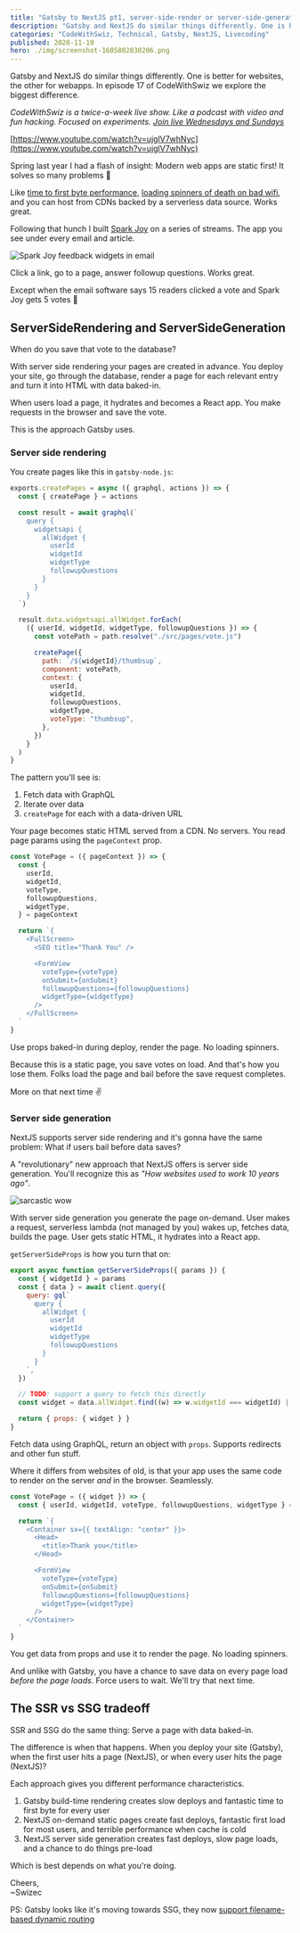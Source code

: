 ```yaml
---
title: "Gatsby to NextJS pt1, server-side-render or server-side-generate?"
description: "Gatsby and NextJS do similar things differently. One is better for websites, the other for webapps. In episode 17 of CodeWithSwiz we explore the biggest difference."
categories: "CodeWithSwiz, Technical, Gatsby, NextJS, Livecoding"
published: 2020-11-19
hero: ./img/screenshot-1605802830206.png
---
```


Gatsby and NextJS do similar things differently. One is better for websites, the other for webapps. In episode 17 of CodeWithSwiz we explore the biggest difference.

_CodeWithSwiz is a twice-a-week live show. Like a podcast with video and fun hacking. Focused on experiments. [Join live Wednesdays and Sundays](https://youtube.com/swizecteller)_

[https://www.youtube.com/watch?v=ujglV7whNyc](https://www.youtube.com/watch?v=ujglV7whNyc)

Spring last year I had a flash of insight: Modern web apps are static first! It solves so many problems 🤯

Like [time to first byte performance](https://swizec.com/blog/lessons-from-migrating-a-14-year-old-blog-with-1500-posts-to-gatsby#the-result-of-moving-to-gatsby), [loading spinners of death on bad wifi](https://swizec.com/blog/the-ultimate-test-for-your-webapp:-airplane-wifi), and you can host from CDNs backed by a serverless data source. Works great.

Following that hunch I built [Spark Joy](https://spark-joy.netlify.app/) on a series of streams. The app you see under every email and article.

![Spark Joy feedback widgets in email](./img/Spark-Joy-feedback-widgets-in-email980e59.png "Spark Joy feedback widgets in email")

Click a link, go to a page, answer followup questions. Works great.

Except when the email software says 15 readers clicked a vote and Spark Joy gets 5 votes 🤔

## ServerSideRendering and ServerSideGeneration

When do you save that vote to the database?

With server side rendering your pages are created in advance. You deploy your site, go through the database, render a page for each relevant entry and turn it into HTML with data baked-in.

When users load a page, it hydrates and becomes a React app. You make requests in the browser and save the vote.

This is the approach Gatsby uses.

### Server side rendering

You create pages like this in `gatsby-node.js`:

```javascript
exports.createPages = async ({ graphql, actions }) => {
  const { createPage } = actions

  const result = await graphql(`
    query {
      widgetsapi {
        allWidget {
          userId
          widgetId
          widgetType
          followupQuestions
        }
      }
    }
  `)

  result.data.widgetsapi.allWidget.forEach(
    ({ userId, widgetId, widgetType, followupQuestions }) => {
      const votePath = path.resolve("./src/pages/vote.js")

      createPage({
        path: `/${widgetId}/thumbsup`,
        component: votePath,
        context: {
          userId,
          widgetId,
          followupQuestions,
          widgetType,
          voteType: "thumbsup",
        },
      })
    }
  )
}
```

The pattern you'll see is:

1.  Fetch data with GraphQL
2.  Iterate over data
3.  `createPage` for each with a data-driven URL

Your page becomes static HTML served from a CDN. No servers. You read page params using the `pageContext` prop.

```javascript
const VotePage = ({ pageContext }) => {
  const {
    userId,
    widgetId,
    voteType,
    followupQuestions,
    widgetType,
  } = pageContext

  return `{
    <FullScreen>
      <SEO title="Thank You" />

      <FormView
        voteType={voteType}
        onSubmit={onSubmit}
        followupQuestions={followupQuestions}
        widgetType={widgetType}
      />
    </FullScreen>
  `
}
```

Use props baked-in during deploy, render the page. No loading spinners.

Because this is a static page, you save votes on load. And that's how you lose them. Folks load the page and bail before the save request completes.

More on that next time ✌️

### Server side generation

NextJS supports server side rendering and it's gonna have the same problem: What if users bail before data saves?

A "revolutionary" new approach that NextJS offers is server side generation. You'll recognize this as _"How websites used to work 10 years ago"_.

![sarcastic wow](./img/sarcastic_wow.gif "sarcastic wow")

With server side generation you generate the page on-demand. User makes a request, serverless lambda (not managed by you) wakes up, fetches data, builds the page. User gets static HTML, it hydrates into a React app.

`getServerSideProps` is how you turn that on:

```javascript
export async function getServerSideProps({ params }) {
  const { widgetId } = params
  const { data } = await client.query({
    query: gql`
      query {
        allWidget {
          userId
          widgetId
          widgetType
          followupQuestions
        }
      }
    `,
  })

  // TODO: support a query to fetch this directly
  const widget = data.allWidget.find((w) => w.widgetId === widgetId) || {}

  return { props: { widget } }
}
```

Fetch data using GraphQL, return an object with `props`. Supports redirects and other fun stuff.

Where it differs from websites of old, is that your app uses the same code to render on the server _and_ in the browser. Seamlessly.

```javascript
const VotePage = ({ widget }) => {
  const { userId, widgetId, voteType, followupQuestions, widgetType } = widget

  return `{
    <Container sx={{ textAlign: "center" }}>
      <Head>
        <title>Thank you</title>
      </Head>

      <FormView
        voteType={voteType}
        onSubmit={onSubmit}
        followupQuestions={followupQuestions}
        widgetType={widgetType}
      />
    </Container>
  `
}
```

You get data from props and use it to render the page. No loading spinners.

And unlike with Gatsby, you have a chance to save data on every page load _before the page loads_. Force users to wait. We'll try that next time.

## The SSR vs SSG tradeoff

SSR and SSG do the same thing: Serve a page with data baked-in.

The difference is when that happens. When you deploy your site (Gatsby), when the first user hits a page (NextJS), or when every user hits the page (NextJS)?

Each approach gives you different performance characteristics.

1.  Gatsby build-time rendering creates slow deploys and fantastic time to first byte for every user
2.  NextJS on-demand static pages create fast deploys, fantastic first load for most users, and terrible performance when cache is cold
3.  NextJS server side generation creates fast deploys, slow page loads, and a chance to do things pre-load

Which is best depends on what you're doing.

Cheers,<br/>
~Swizec

PS: Gatsby looks like it's moving towards SSG, they now [support filename-based dynamic routing](https://www.gatsbyjs.com/blog/fs-route-api)
